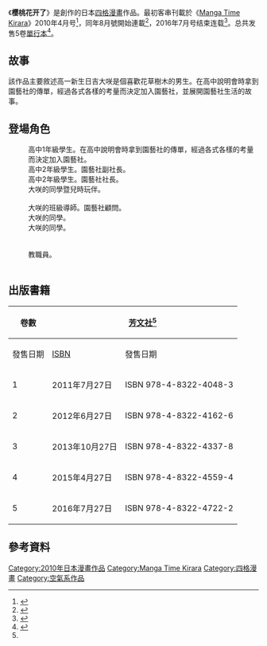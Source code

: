 {{Infobox animanga/Headerofja
|標題= 樱桃花开了
|圖像= 樱桃花开了.jpg
|說明=《樱桃花开了》第1本漫畫封面
|類型= [[四格漫畫|四格漫畫]]
|日文名稱= チェリーブロッサム! 
|英文名稱= 
|假名= 
|羅馬字= 
}}
{{Infobox animanga/Manga
|標題= 
|作者= {{lang|ja|茶菓山しん太}} 
|作畫= 
|出版社= {{flagicon|JPN}} [[芳文社|芳文社]]
|其他出版社= {{flagicon|TWN}} [[東立出版社|東立出版社]]
|連載雜誌= [[Manga_Time_Kirara|Manga Time Kirara]]
|label= 
|網路= 
|發售日= 
|開始= 2010年4月号<small>（2010年3月9日）</small><br>
|結束= 2016年7月号<small>（2016年6月9日）</small>
|冊數= 全5冊
|話數= 
}}
{{Infobox animanga/Footerofja}}
《'''樱桃花开了'''》是{{lang|ja|茶菓山しん太}}創作的日本[[四格漫畫|四格漫畫]]作品。最初客串刊載於《[[Manga_Time_Kirara|Manga Time Kirara]]》2010年4月号<ref>{{cite web|url=http://www.dokidokivisual.com/magazine/kirara/book/index.php?mid=154|script-title=ja:まんがタイムきらら 2010年4月号|publisher=[[芳文社|芳文社]]|accessdate=2016年4月14日|language=ja|archive-date=2020年9月23日|archive-url=https://web.archive.org/web/20200923071456/http://dokidokivisual.com/magazine/kirara/book/index.php?mid=154|dead-url=no}}</ref>，同年8月號開始連載<ref>{{cite web|url=http://www.dokidokivisual.com/magazine/kirara/book/index.php?mid=170|script-title=ja:まんがタイムきらら 2010年8月号|publisher=芳文社|accessdate=2016年4月14日|language=ja|archive-date=2020年9月23日|archive-url=https://web.archive.org/web/20200923070035/http://dokidokivisual.com/magazine/kirara/book/index.php?mid=170|dead-url=no}}</ref>，2016年7月号结束连载<ref>{{cite web|url=http://www.dokidokivisual.com/magazine/kirara/book/index.php?mid=508|script-title=ja:まんがタイムきらら 2016年7月号|publisher=芳文社|accessdate=2016年7月9日|language=ja|archive-date=2020年3月21日|archive-url=https://web.archive.org/web/20200321053802/http://www.dokidokivisual.com/magazine/kirara/book/index.php?mid=508|dead-url=no}}</ref>。总共发售5卷[[單行本|單行本]]<ref name='单行本'>{{cite web|url=http://houbunsha.co.jp/comics/detail.php?p=%A5%C1%A5%A7%A5%EA%A1%BC%A5%D6%A5%ED%A5%C3%A5%B5%A5%E0%A1%AA|script-title=ja:チェリーブロッサム！|publisher=芳文社|accessdate=2016年7月9日|language=ja|archive-date=2019年5月5日|archive-url=https://web.archive.org/web/20190505130423/http://houbunsha.co.jp/comics/detail.php?p=%A5%C1%A5%A7%A5%EA%A1%BC%A5%D6%A5%ED%A5%C3%A5%B5%A5%E0%A1%AA|dead-url=no}}</ref>。

==故事==
該作品主要敘述高一新生日吉大咲是個喜歡花草樹木的男生。在高中說明會時拿到園藝社的傳單，經過各式各樣的考量而決定加入園藝社，並展開園藝社生活的故事。

==登場角色==
; {{nihongo|日吉大咲|日吉 大咲（ひよし だいさく）}}
: 高中1年級學生。在高中說明會時拿到園藝社的傳單，經過各式各樣的考量而決定加入園藝社。
; {{nihongo|大倉山優|大倉山 ゆう（おおくらやま　ゆう）}}
: 高中2年級學生。園藝社副社長。
; {{nihongo|綱島火文|綱島 火文（つなしま ひふみ）}}
: 高中2年級學生。園藝社社長。
; {{nihongo|菊名椿|菊名 つばき（きくな つばき）}}
: 大咲的同學暨兒時玩伴。
; {{nihongo|日吉沙咲野|日吉 沙咲野（ひよし ささの）}}
; {{nihongo|新丸子寧寧子|新丸子 寧々子（しんまるこ ねねこ）}}
: 大咲的班級導師。園藝社顧問。
; {{nihongo|妙蓮寺真穗|妙蓮寺 真穂（みょうれんじ まほ）}}
: 大咲的同學。
; {{nihongo|武藏小杉德次|武蔵小杉 徳次（むさしこすぎ のりつぐ）}}
: 大咲的同學。
; {{nihongo|菊名 つくも（きくな　つくも）}}
; {{nihongo|綱島清火|綱島 清火（つなしま きよか）}}
; {{nihongo|多摩川玉子|多摩川 玉子（たまがわ　たまこ）}}
: 教職員。
; {{nihongo|元住吉三葉|元住吉 三葉（もとすみよし　みつば）}}
; {{nihongo|大倉山勇藏|大倉山 勇蔵（おおくらやま　ゆうぞう）}}

==出版書籍==
{| class=wikitable style="font-size:small;"
!rowspan="2"|卷數
!colspan="2"|{{flagicon|JPN}} [[芳文社|芳文社]]<ref name='单行本'/>
!colspan="2"|{{flagicon|TWN}} [[東立出版社|東立出版社]]
|-
!發售日期!![[ISBN|ISBN]]!!發售日期!!ISBN
|-
! 1
| 2011年7月27日
| ISBN 978-4-8322-4048-3
| 2013年9月11日
| ISBN 9789863248101
|-
! 2
| 2012年6月27日
| ISBN 978-4-8322-4162-6
| 2014年10月14日
| ISBN 9789863248118
|-
! 3
| 2013年10月27日
| ISBN 978-4-8322-4337-8
| 
|
|-
! 4
| 2015年4月27日
| ISBN 978-4-8322-4559-4
| 
|  
|-
! 5
| 2016年7月27日
| ISBN 978-4-8322-4722-2
| 
|  
|}

==參考資料==
{{reflist}}

{{DEFAULTSORT:Cherry Blossom}}
[[Category:2010年日本漫畫作品|Category:2010年日本漫畫作品]]
[[Category:Manga_Time_Kirara|Category:Manga Time Kirara]]
[[Category:四格漫畫|Category:四格漫畫]]
[[Category:空氣系作品|Category:空氣系作品]]